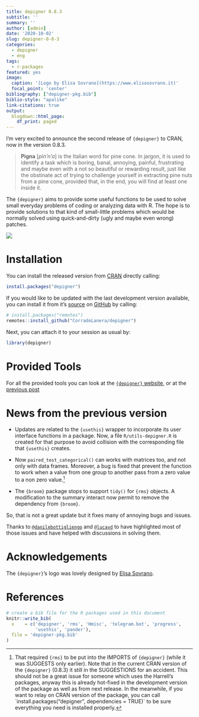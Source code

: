 ```yaml
---
title: depigner 0.8.3
subtitle: ''
summary: ''
author: [admin]
date: '2020-10-02'
slug: depigner-0-8-3
categories:
  - depigner
  - eng
tags:
  - r-packages
featured: yes
image:
  caption: '[Logo by Elisa Sovrano](https://www.elisasovrano.it)'
  focal_point: 'center'
bibliography: ["depigner-pkg.bib"]
biblio-style: "apalike"
link-citations: true
output:
  blogdown::html_page:
    df_print: paged
---
```


I'm very excited to announce the second release of `{depigner}` to CRAN, now in the version 0.8.3.

> **Pigna** [*pìn'n'a*] is the Italian word for pine cone. In jargon, it is used to identify a task which is boring, banal, annoying, painful, frustrating and maybe even with a not so beautiful or rewarding result, just like the obstinate act of trying to challenge yourself in extracting pine nuts from a pine cone, provided that, in the end, you will find at least one inside it.

The `{depigner}` aims to provide some useful functions to be used to solve small everyday problems of coding or analyzing data with R. The hope is to provide solutions to that kind of small-little problems which would be normally solved using quick-and-dirty (ugly and maybe even wrong) patches.

[![](https://img.shields.io/badge/WEB%20site-click%20me-orange.svg)](https://corradolanera.github.io/depigner/)

# Installation

You can install the released version from [CRAN](https://cran.r-project.org/) directly calling:

```r
install.packages("depigner")
```

If you would like to be updated with the last development version available, you can install it from it's [source](https://corradolanera.github.io/depigner/) on [GitHub](https://github.com/) by calling:

```r
# install.packages("remotes")
remotes::install_github("CorradoLanera/depigner")
```

Next, you can attach it to your session as usual by:

```r
library(depigner)
```

# Provided Tools

For all the provided tools you can look at the [`{depigner}` website](https://corradolanera.github.io/depigner/), or at the [previous post](https://www.corradolanera.it/2020/06/26/depigner-0-8-1/)

# News from the previous version

-   Updates are related to the `{usethis}` wrapper to incorporate its user interface functions in a package. Now, a file `R/utils-depigner.R` is created for that purpose to avoid collision with the corresponding file that `{usethis}` creates.

-   Now `paired_test_categorical()` can works with matrices too, and not only with data frames. Moreover, a bug is fixed that prevent the function to work when a value from one group to another pass from a zero value to a non zero value.[^1]

-   The `{broom}` package stops to support `tidy()` for `{rms}` objects. A modification to the summary interact now permit to remove the dependency from `{broom}`.

[^1]: That required `{rms}` to be put into the IMPORTS of `{depigner}` (while it was SUGGESTS only earlier). Note that in the current CRAN version of the `{depigner}` (0.8.3) it still in the SUGGESTIONS for an accident. This should not be a great issue for someone which uses the Harrell's packages, anyway this is already hot-fixed in the development version of the package as well as from next release. In the meanwhile, if you want to relay on CRAN version of the package, you can call \`install.packages("depigner", dependencies = TRUE)\` to be sure everything you need is installed properly.

So, that is not a great update but it fixes many of annoying bugs and issues.

Thanks to [`@danilebottigliengo`](https://github.com/danielebottigliengo) and [`@lucavd`](https://github.com/lucavd) to have highlighted most of those issues and have helped with discussions in solving them.

# Acknowledgements

The `{depigner}`'s logo was lovely designed by [Elisa Sovrano](https://elisasovrano.it).

# References

```r
# create a bib file for the R packages used in this document
knitr::write_bib(
  x    = c('depigner', 'rms', 'Hmisc', 'telegram.bot', 'progress',
           'usethis', 'pander'),
  file = 'depigner-pkg.bib'
)
```
